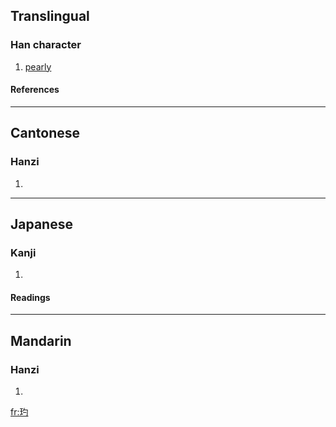 ==Translingual==
===Han character===
{{Han char|rn=96|rad=玉|as=03|sn=7|four=1712<sub>0</sub>|canj=一土心戈 (MGPI)}}
# [[pearly]]
====References====
{{Han ref|kx=0727.160|dkj=20841|dj=1139.130|hdz=21102.090|uh=7393|ud=29587|bh=CB6A|bd=52074}}

----
==Cantonese==
===Hanzi===
{{yue-hanzi|jyut=|y=dik1}}
# {{defn|Cantonese}}

----
==Japanese==
===Kanji===
{{ja-kanji|grade=|rs=玉03}}
# {{defn|Japanese}} 
====Readings====
{{ja-readings|on=[[てき]] (teki), [[ちゃく]] (chaku)|kun=[[ひかる]] (hikaru)}}

----
==Mandarin==
===Hanzi===
{{cmn-hanzi|pin=[[dì]] ([[di4]])|wg=ti<sup>4</sup>}}
# {{defn|Mandarin}}

[[fr:玓]]